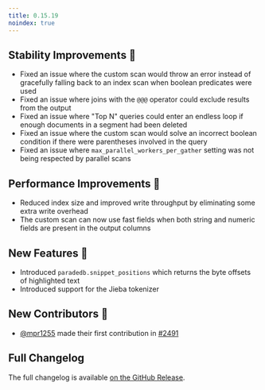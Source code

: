 ```yaml
---
title: 0.15.19
noindex: true
---
```


## Stability Improvements 💪

- Fixed an issue where the custom scan would throw an error instead of gracefully falling back to an index scan when boolean predicates were used
- Fixed an issue where joins with the `@@@` operator could exclude results from the output
- Fixed an issue where "Top N" queries could enter an endless loop if enough documents in a segment had been deleted
- Fixed an issue where the custom scan would solve an incorrect boolean condition if there were parentheses involved in the query
- Fixed an issue where `max_parallel_workers_per_gather` setting was not being respected by parallel scans

## Performance Improvements 🚀

- Reduced index size and improved write throughput by eliminating some extra write overhead
- The custom scan can now use fast fields when both string and numeric fields are present in the output columns

## New Features 🎉

- Introduced `paradedb.snippet_positions` which returns the byte offsets of highlighted text
- Introduced support for the Jieba tokenizer

## New Contributors 👋

- [@mpr1255](https://github.com/mpr1255) made their first contribution in [#2491](https://github.com/paradedb/paradedb/pull/2491)

## Full Changelog

The full changelog is available [on the GitHub Release](https://github.com/paradedb/paradedb/releases/tag/v0.15.19).

